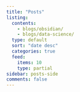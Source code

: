 ```yaml
---
title: "Posts"
listing:
  contents: 
    - blogs/obsidian/
    - blogs/data-science/
  type: default
  sort: "date desc"
  categories: true
  feed:
    items: 10
    type: partial
sidebar: posts-side
comments: false
---
```


